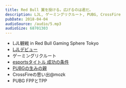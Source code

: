 ```yaml
---
title: Red Bull 翼を授ける。広げるのは君だ。
description: LJL, ゲーミングリクルート, PUBG, CrossFire
pubDate: 2018-04-04
audioSource: /audio/5.mp3
audioSize: 68701303
---
```


- LJL観戦 in Red Bull Gaming Sphere Tokyo
- [LJLデビュー](https://youtu.be/DLOxPWKNEpI?t=59m20s)
- ゲーミングリクルート
- [esportsタイトル 成功の条件](https://www.redbull.com/jp-ja/esports-games-development-pacing?linkId=49861974)
- [PUBGの生みの親](http://www.4gamer.net/games/348/G034868/20180330111/)
- CrossFireの思い出@mozk
- PUBG FPPとTPP